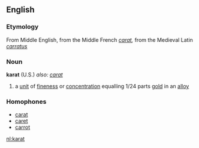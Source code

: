==English==
=== Etymology ===
From Middle English, from the Middle French ''[[carat]],'' from the Medieval Latin ''[[carratus]]''

=== Noun ===
'''karat''' (U.S.) ''also: [[carat]]''
# a [[unit]] of [[fineness]] or [[concentration]] equalling 1/24 parts [[gold]] in an [[alloy]]

=== Homophones ===
*[[carat]]
*[[caret]]
*[[carrot]]

[[nl:karat]]